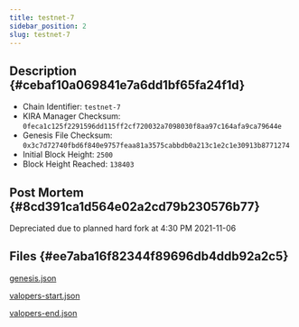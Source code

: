 ```yaml
---
title: testnet-7
sidebar_position: 2
slug: testnet-7
---
```





## Description {#cebaf10a069841e7a6dd1bf65fa24f1d}

- Chain Identifier: `testnet-7`
- KIRA Manager Checksum: `0feca1c125f2291596dd115ff2cf720032a7098030f8aa97c164afa9ca79644e`
- Genesis File Checksum: `0x3c7d72740fbd6f840e9757feaa81a3575cabbdb0a213c1e2c1e30913b8771274`
- Initial Block Height: `2500`
- Block Height Reached: `138403`

## Post Mortem {#8cd391ca1d564e02a2cd79b230576b77}


Depreciated due to planned hard fork at 4:30 PM 2021-11-06


## Files {#ee7aba16f82344f89696db4ddb92a2c5}


[genesis.json](https://prod-files-secure.s3.us-west-2.amazonaws.com/9b5bfc45-bdb5-4b46-80e6-aabe3cae64d0/17bed8fb-535a-4ca0-9857-5f84c5ded601/genesis.json?X-Amz-Algorithm=AWS4-HMAC-SHA256&X-Amz-Content-Sha256=UNSIGNED-PAYLOAD&X-Amz-Credential=AKIAT73L2G45HZZMZUHI%2F20241002%2Fus-west-2%2Fs3%2Faws4_request&X-Amz-Date=20241002T012511Z&X-Amz-Expires=3600&X-Amz-Signature=d289b736e845fd7285a2996839b84bd29d47dccb6055d2b3d27d3a3d1a53aeb0&X-Amz-SignedHeaders=host&x-id=GetObject)


[valopers-start.json](https://prod-files-secure.s3.us-west-2.amazonaws.com/9b5bfc45-bdb5-4b46-80e6-aabe3cae64d0/6a471bbe-3e59-4937-93c9-9b9d8e7f4ed8/valopers-start.json?X-Amz-Algorithm=AWS4-HMAC-SHA256&X-Amz-Content-Sha256=UNSIGNED-PAYLOAD&X-Amz-Credential=AKIAT73L2G45HZZMZUHI%2F20241002%2Fus-west-2%2Fs3%2Faws4_request&X-Amz-Date=20241002T012511Z&X-Amz-Expires=3600&X-Amz-Signature=4e53b2a189685ac56c697760dc2f91d54e05411f519260631fc17983e4ef875a&X-Amz-SignedHeaders=host&x-id=GetObject)


[valopers-end.json](https://prod-files-secure.s3.us-west-2.amazonaws.com/9b5bfc45-bdb5-4b46-80e6-aabe3cae64d0/9b9298f5-cbf4-4bec-899c-3eaec5278535/valopers-end.json?X-Amz-Algorithm=AWS4-HMAC-SHA256&X-Amz-Content-Sha256=UNSIGNED-PAYLOAD&X-Amz-Credential=AKIAT73L2G45HZZMZUHI%2F20241002%2Fus-west-2%2Fs3%2Faws4_request&X-Amz-Date=20241002T012511Z&X-Amz-Expires=3600&X-Amz-Signature=19328ff8cde65a81d0e21d27ad8df4b47220f777d2766d74027cf07489a98689&X-Amz-SignedHeaders=host&x-id=GetObject)


